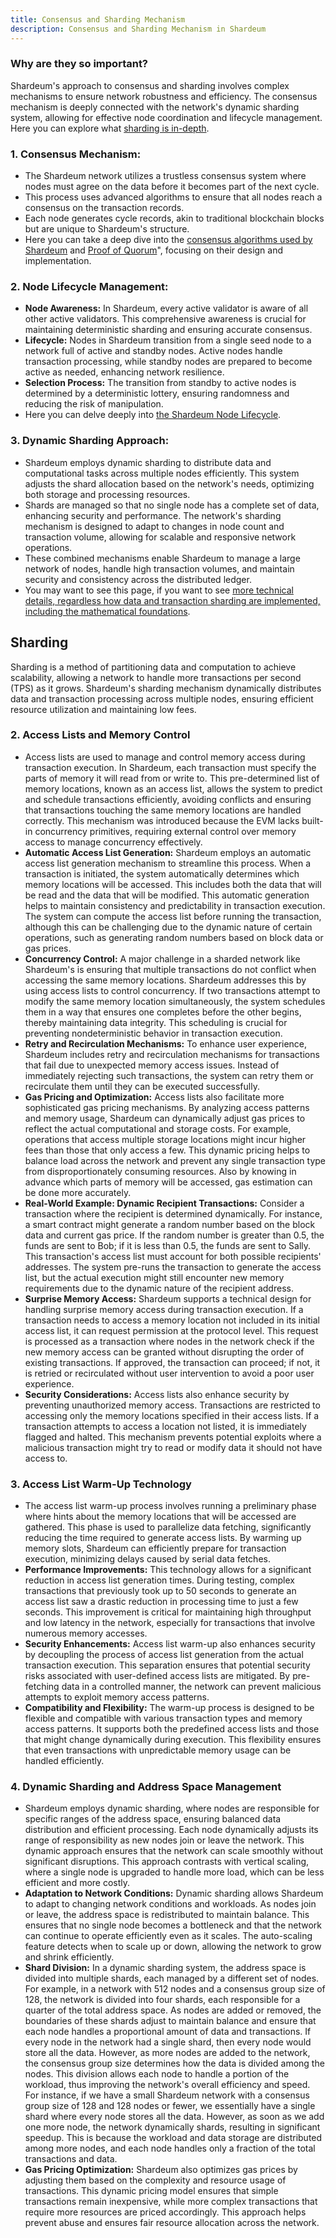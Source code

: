 ```yaml
---
title: Consensus and Sharding Mechanism
description: Consensus and Sharding Mechanism in Shardeum
---
```


### Why are they so important?

Shardeum's approach to consensus and sharding involves complex mechanisms to ensure network robustness and efficiency. The consensus mechanism is deeply connected with the network's dynamic sharding system, allowing for effective node coordination and lifecycle management. Here you can explore what [sharding is in-depth](/docs/introduction/sharding).

### **1. Consensus Mechanism:**

* The Shardeum network utilizes a trustless consensus system where nodes must agree on the data before it becomes part of the next cycle.
* This process uses advanced algorithms to ensure that all nodes reach a consensus on the transaction records.
* Each node generates cycle records, akin to traditional blockchain blocks but are unique to Shardeum's structure.
* Here you can take a deep dive into the [consensus algorithms used by Shardeum](/docs/faqs/glossary#proof-of-stake-pos) and [Proof of Quorum](/docs/faqs/glossary#proof-of-quorum-poq)", focusing on their design and implementation.

### **2. Node Lifecycle Management:**

* **Node Awareness:** In Shardeum, every active validator is aware of all other active validators. This comprehensive awareness is crucial for maintaining deterministic sharding and ensuring accurate consensus.
* **Lifecycle:** Nodes in Shardeum transition from a single seed node to a network full of active and standby nodes. Active nodes handle transaction processing, while standby nodes are prepared to become active as needed, enhancing network resilience.
* **Selection Process:** The transition from standby to active nodes is determined by a deterministic lottery, ensuring randomness and reducing the risk of manipulation.
* Here you can delve deeply into [the Shardeum Node Lifecycle](/docs/architecture/node-lifecycle).

### **3. Dynamic Sharding Approach:**

* Shardeum employs dynamic sharding to distribute data and computational tasks across multiple nodes efficiently. This system adjusts the shard allocation based on the network's needs, optimizing both storage and processing resources.
* Shards are managed so that no single node has a complete set of data, enhancing security and performance. The network's sharding mechanism is designed to adapt to changes in node count and transaction volume, allowing for scalable and responsive network operations.
* These combined mechanisms enable Shardeum to manage a large network of nodes, handle high transaction volumes, and maintain security and consistency across the distributed ledger.
* You may want to see this page, if you want to see [more technical details, regardless how data and transaction sharding are implemented, including the mathematical foundations](/docs/introduction/sharding).


## Sharding

Sharding is a method of partitioning data and computation to achieve scalability, allowing a network to handle more transactions per second (TPS) as it grows. Shardeum's sharding mechanism dynamically distributes data and transaction processing across multiple nodes, ensuring efficient resource utilization and maintaining low fees.

### 2. Access Lists and Memory Control

* Access lists are used to manage and control memory access during transaction execution. In Shardeum, each transaction must specify the parts of memory it will read from or write to. This pre-determined list of memory locations, known as an access list, allows the system to predict and schedule transactions efficiently, avoiding conflicts and ensuring that transactions touching the same memory locations are handled correctly. This mechanism was introduced because the EVM lacks built-in concurrency primitives, requiring external control over memory access to manage concurrency effectively.
* **Automatic Access List Generation:** Shardeum employs an automatic access list generation mechanism to streamline this process. When a transaction is initiated, the system automatically determines which memory locations will be accessed. This includes both the data that will be read and the data that will be modified. This automatic generation helps to maintain consistency and predictability in transaction execution. The system can compute the access list before running the transaction, although this can be challenging due to the dynamic nature of certain operations, such as generating random numbers based on block data or gas prices.
* **Concurrency Control:** A major challenge in a sharded network like Shardeum's is ensuring that multiple transactions do not conflict when accessing the same memory locations. Shardeum addresses this by using access lists to control concurrency. If two transactions attempt to modify the same memory location simultaneously, the system schedules them in a way that ensures one completes before the other begins, thereby maintaining data integrity. This scheduling is crucial for preventing nondeterministic behavior in transaction execution.
* **Retry and Recirculation Mechanisms:** To enhance user experience, Shardeum includes retry and recirculation mechanisms for transactions that fail due to unexpected memory access issues. Instead of immediately rejecting such transactions, the system can retry them or recirculate them until they can be executed successfully.
* **Gas Pricing and Optimization:** Access lists also facilitate more sophisticated gas pricing mechanisms. By analyzing access patterns and memory usage, Shardeum can dynamically adjust gas prices to reflect the actual computational and storage costs. For example, operations that access multiple storage locations might incur higher fees than those that only access a few. This dynamic pricing helps to balance load across the network and prevent any single transaction type from disproportionately consuming resources. Also by knowing in advance which parts of memory will be accessed, gas estimation can be done more accurately.
* **Real-World Example: Dynamic Recipient Transactions:** Consider a transaction where the recipient is determined dynamically. For instance, a smart contract might generate a random number based on the block data and current gas price. If the random number is greater than 0.5, the funds are sent to Bob; if it is less than 0.5, the funds are sent to Sally. This transaction's access list must account for both possible recipients' addresses. The system pre-runs the transaction to generate the access list, but the actual execution might still encounter new memory requirements due to the dynamic nature of the recipient address.
* **Surprise Memory Access:** Shardeum supports a technical design for handling surprise memory access during transaction execution. If a transaction needs to access a memory location not included in its initial access list, it can request permission at the protocol level. This request is processed as a transaction where nodes in the network check if the new memory access can be granted without disrupting the order of existing transactions. If approved, the transaction can proceed; if not, it is retried or recirculated without user intervention to avoid a poor user experience.
* **Security Considerations:** Access lists also enhance security by preventing unauthorized memory access. Transactions are restricted to accessing only the memory locations specified in their access lists. If a transaction attempts to access a location not listed, it is immediately flagged and halted. This mechanism prevents potential exploits where a malicious transaction might try to read or modify data it should not have access to.

### 3. Access List Warm-Up Technology

* The access list warm-up process involves running a preliminary phase where hints about the memory locations that will be accessed are gathered. This phase is used to parallelize data fetching, significantly reducing the time required to generate access lists. By warming up memory slots, Shardeum can efficiently prepare for transaction execution, minimizing delays caused by serial data fetches.
* **Performance Improvements:** This technology allows for a significant reduction in access list generation times. During testing, complex transactions that previously took up to 50 seconds to generate an access list saw a drastic reduction in processing time to just a few seconds. This improvement is critical for maintaining high throughput and low latency in the network, especially for transactions that involve numerous memory accesses.
* **Security Enhancements:** Access list warm-up also enhances security by decoupling the process of access list generation from the actual transaction execution. This separation ensures that potential security risks associated with user-defined access lists are mitigated. By pre-fetching data in a controlled manner, the network can prevent malicious attempts to exploit memory access patterns.
* **Compatibility and Flexibility:** The warm-up process is designed to be flexible and compatible with various transaction types and memory access patterns. It supports both the predefined access lists and those that might change dynamically during execution. This flexibility ensures that even transactions with unpredictable memory usage can be handled efficiently.

### 4. Dynamic Sharding and Address Space Management

* Shardeum employs dynamic sharding, where nodes are responsible for specific ranges of the address space, ensuring balanced data distribution and efficient processing. Each node dynamically adjusts its range of responsibility as new nodes join or leave the network. This dynamic approach ensures that the network can scale smoothly without significant disruptions. This approach contrasts with vertical scaling, where a single node is upgraded to handle more load, which can be less efficient and more costly.
* **Adaptation to Network Conditions:** Dynamic sharding allows Shardeum to adapt to changing network conditions and workloads. As nodes join or leave, the address space is redistributed to maintain balance. This ensures that no single node becomes a bottleneck and that the network can continue to operate efficiently even as it scales. The auto-scaling feature detects when to scale up or down, allowing the network to grow and shrink efficiently.
* **Shard Division:** In a dynamic sharding system, the address space is divided into multiple shards, each managed by a different set of nodes. For example, in a network with 512 nodes and a consensus group size of 128, the network is divided into four shards, each responsible for a quarter of the total address space. As nodes are added or removed, the boundaries of these shards adjust to maintain balance and ensure that each node handles a proportional amount of data and transactions. If every node in the network had a single shard, then every node would store all the data. However, as more nodes are added to the network, the consensus group size determines how the data is divided among the nodes. This division allows each node to handle a portion of the workload, thus improving the network's overall efficiency and speed. For instance, if we have a small Shardeum network with a consensus group size of 128 and 128 nodes or fewer, we essentially have a single shard where every node stores all the data. However, as soon as we add one more node, the network dynamically shards, resulting in significant speedup. This is because the workload and data storage are distributed among more nodes, and each node handles only a fraction of the total transactions and data.
* **Gas Pricing Optimization:** Shardeum also optimizes gas prices by adjusting them based on the complexity and resource usage of transactions. This dynamic pricing model ensures that simple transactions remain inexpensive, while more complex transactions that require more resources are priced accordingly. This approach helps prevent abuse and ensures fair resource allocation across the network.